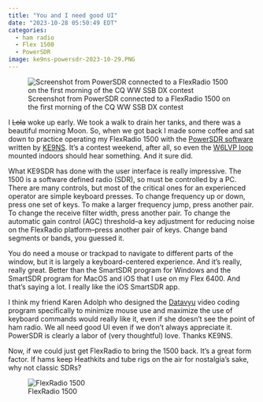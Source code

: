 ```yaml
---
title: "You and I need good UI"
date: "2023-10-28 05:50:49 EDT"
categories:
  - ham radio
  - Flex 1500
  - PowerSDR
image: ke9ns-powersdr-2023-10-29.PNG
---
```


![Screenshot from PowerSDR connected to a FlexRadio 1500 on the first morning of the CQ WW SSB DX contest](ke9ns-powersdr-2023-10-29.PNG)

I ~~Lola~~ woke up early. We took a walk to drain her tanks, and there was a beautiful morning Moon. So, when we got back I made some coffee and sat down to practice operating my FlexRadio 1500 with the [PowerSDR software](https://ke9ns.com) written by [KE9NS](https://www.qrz.com/db/ke9ns).
It's a contest weekend, after all, so even the [W6LVP loop](https://www.w6lvp.com) mounted indoors should hear something.
And it sure did.

What KE9SDR has done with the user interface is really impressive.
The 1500 is a software defined radio (SDR), so must be controlled by a PC.
There are many controls, but most of the critical ones for an experienced operator are simple keyboard presses.
To change frequency up or down, press one set of keys.
To make a larger frequency jump, press another pair.
To change the receive filter width, press another pair.
To change the automatic gain control (AGC) threshold--a key adjustment for reducing noise on the FlexRadio platform--press another pair of keys.
Change band segments or bands, you guessed it.

You do need a mouse or trackpad to navigate to different parts of the window, but it is largely a keyboard-centered experience.
And it's really, really great.
Better than the SmartSDR program for Windows and the SmartSDR program for MacOS and iOS that I use on my Flex 6400.
And that's saying a lot.
I really like the iOS SmartSDR app.

I think my friend Karen Adolph who designed the [Datavyu](https://datavyu.org) video coding program specifically to minimize mouse use and maximize the use of keyboard commands would really like it, even if she doesn't see the point of ham radio.
We all need good UI even if we don't always appreciate it.
PowerSDR is clearly a labor of (very thoughtful) love.
Thanks KE9NS.

Now, if we could just get FlexRadio to bring the 1500 back.
It's a great form factor.
If hams keep Heathkits and tube rigs on the air for nostalgia's sake, why not classic SDRs?

![FlexRadio 1500](https://cdn.shortpixel.ai/spai/w_600+q_lossy+ret_img+to_webp/k0pir.us/wp-content/uploads/2016/03/1500frontsmall-300x200.jpg)
